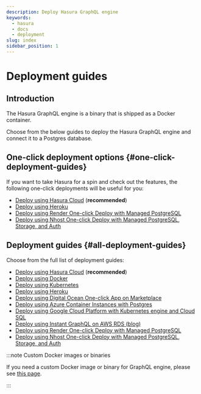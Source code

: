 ```yaml
---
description: Deploy Hasura GraphQL engine
keywords:
  - hasura
  - docs
  - deployment
slug: index
sidebar_position: 1
---
```


# Deployment guides

## Introduction

The Hasura GraphQL engine is a binary that is shipped as a Docker
container.

Choose from the below guides to deploy the Hasura GraphQL engine and
connect it to a Postgres database.

## One-click deployment options {#one-click-deployment-guides}

If you want to take Hasura for a spin and check out the features, the
following one-click deployments will be useful for you:

- [Deploy using Hasura Cloud](/graphql/cloud/getting-started/index.mdx) (**recommended**)
- [Deploy using Heroku](/graphql/core/deployment/deployment-guides/heroku.mdx#heroku_one_click)
- [Deploy using Render One-click Deploy with Managed PostgreSQL](/graphql/core/deployment/deployment-guides/render-one-click.mdx)
- [Deploy using Nhost One-click Deploy with Managed PostgreSQL, Storage, and Auth](/graphql/core/deployment/deployment-guides/nhost-one-click.mdx)

## Deployment guides {#all-deployment-guides}

Choose from the full list of deployment guides:

- [Deploy using Hasura Cloud](/graphql/cloud/getting-started/index.mdx) (**recommended**)
- [Deploy using Docker](/graphql/core/deployment/deployment-guides/docker.mdx)
- [Deploy using Kubernetes](/graphql/core/deployment/deployment-guides/kubernetes.mdx)
- [Deploy using Heroku](/graphql/core/deployment/deployment-guides/heroku.mdx)
- [Deploy using Digital Ocean One-click App on Marketplace](/graphql/core/deployment/deployment-guides/digital-ocean-one-click.mdx)
- [Deploy using Azure Container Instances with Postgres](/graphql/core/deployment/deployment-guides/azure-container-instances-postgres.mdx)
- [Deploy using Google Cloud Platform with Kubernetes engine and Cloud SQL](/graphql/core/deployment/deployment-guides/google-kubernetes-engine-cloud-sql.mdx)
- [Deploy using Instant GraphQL on AWS RDS (blog)](https://hasura.io/blog/instant-graphql-on-aws-rds-1edfb85b5985/)
- [Deploy using Render One-click Deploy with Managed PostgreSQL](/graphql/core/deployment/deployment-guides/render-one-click.mdx)
- [Deploy using Nhost One-click Deploy with Managed PostgreSQL, Storage, and Auth](/graphql/core/deployment/deployment-guides/nhost-one-click.mdx)

:::note Custom Docker images or binaries

If you need a custom Docker image or binary for GraphQL engine, please
see [this page](/graphql/core/deployment/custom-docker-images.mdx).

:::